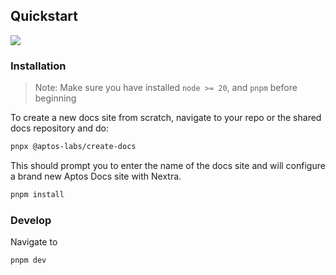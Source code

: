 ## Quickstart

![](https://akns-images.eonline.com/eol_images/Entire_Site/201553/rs_500x210-150603125232-anigif_enhanced-buzz-11799-1403287509-4.gif?fit=around%7C500:210&output-quality=90&crop=500:210;center,top)

### Installation

> Note: Make sure you have installed `node >= 20`, and `pnpm` before beginning

To create a new docs site from scratch, navigate to your repo or the shared docs repository and do:

```sh filename="Terminal"
pnpx @aptos-labs/create-docs
```

This should prompt you to enter the name of the docs site and will configure a brand new Aptos Docs site with Nextra.

```sh filename="Terminal"
pnpm install
```

### Develop

Navigate to 

```sh filename="Terminal"
pnpm dev
```

